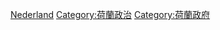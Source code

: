 {{Commonscat|International relations of the Netherlands}}

[[Category:欧洲各国外交|Nederland]]
[[Category:荷蘭政治|Category:荷蘭政治]]
[[Category:荷蘭政府|Category:荷蘭政府]]